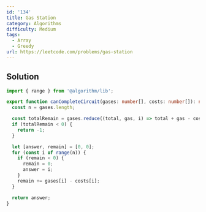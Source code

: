 ```yaml
---
id: '134'
title: Gas Station
category: Algorithms
difficulty: Medium
tags:
  - Array
  - Greedy
url: https://leetcode.com/problems/gas-station
---
```


## Solution

```typescript showLineNumbers
import { range } from '@algorithm/lib';

export function canCompleteCircuit(gases: number[], costs: number[]): number {
  const n = gases.length;

  const totalRemain = gases.reduce((total, gas, i) => total + gas - costs[i], 0);
  if (totalRemain < 0) {
    return -1;
  }

  let [answer, remain] = [0, 0];
  for (const i of range(n)) {
    if (remain < 0) {
      remain = 0;
      answer = i;
    }
    remain += gases[i] - costs[i];
  }

  return answer;
}
```
